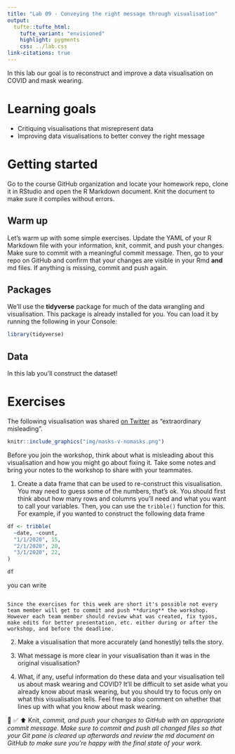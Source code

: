 ```yaml
---
title: "Lab 09 - Conveying the right message through visualisation"
output: 
  tufte::tufte_html:
    tufte_variant: "envisioned"
    highlight: pygments
    css: ../lab.css
link-citations: true
---
```


In this lab our goal is to reconstruct and improve a data visualisation on COVID and mask wearing.

# Learning goals

-   Critiquing visualisations that misrepresent data
-   Improving data visualisations to better convey the right message

# Getting started

Go to the course GitHub organization and locate your homework repo, clone it in RStudio and open the R Markdown document.
Knit the document to make sure it compiles without errors.

## Warm up

Let's warm up with some simple exercises.
Update the YAML of your R Markdown file with your information, knit, commit, and push your changes.
Make sure to commit with a meaningful commit message.
Then, go to your repo on GitHub and confirm that your changes are visible in your Rmd **and** md files.
If anything is missing, commit and push again.

## Packages

We'll use the **tidyverse** package for much of the data wrangling and visualisation.
This package is already installed for you.
You can load it by running the following in your Console:

```r
library(tidyverse)
```

## Data

In this lab you'll construct the dataset!

# Exercises

The following visualisation was shared [on Twitter](https://twitter.com/JonBoeckenstedt/status/1291602888376999936) as "extraordinary misleading".

```r
knitr::include_graphics("img/masks-v-nomasks.png")
```

Before you join the workshop, think about what is misleading about this visualisation and how you might go about fixing it.
Take some notes and bring your notes to the workshop to share with your teammates.

1.  Create a data frame that can be used to re-construct this visualisation. You may need to guess some of the numbers, that's ok. You should first think about how many rows and columns you'll need and what you want to call your variables. Then, you can use the `tribble()` function for this. For example, if you wanted to construct the following data frame

```r
df <- tribble(
  ~date, ~count,
  "1/1/2020", 15,
  "2/1/2020", 20,
  "3/1/2020", 22,
)
```

```r
df
```

you can write

```r
```

```marginfigure
Since the exercises for this week are short it's possible not every team member will get to commit and push **during** the workshop. However each team member should review what was created, fix typos, make edits for better presentation, etc. either during or after the workshop, and before the deadline.
```

2.  Make a visualisation that more accurately (and honestly) tells the story.

3.  What message is more clear in your visualisation than it was in the original visualisation?

4.  What, if any, useful information do these data and your visualisation tell us about mask wearing and COVID?
    It'll be difficult to set aside what you already know about mask wearing, but you should try to focus only on what this visualisation tells.
    Feel free to also comment on whether that lines up with what you know about mask wearing.

🧶 ✅ ⬆️ Knit, *commit, and push your changes to GitHub with an appropriate commit message. Make sure to commit and push all changed files so that your Git pane is cleared up afterwards and review the md document on GitHub to make sure you're happy with the final state of your work.*
